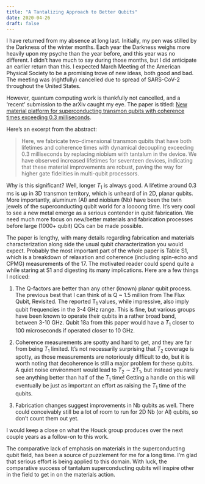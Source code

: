 ```yaml
---
title: "A Tantalizing Approach to Better Qubits"
date: 2020-04-26
draft: false
---
```


I have returned from my absence at long last. Initially, my pen was stilled by the Darkness of the winter months. Each year the Darkness weighs more heavily upon my psyche than the year before, and this year was no different. I didn't have much to say during those months, but I did anticipate an earlier return than this. I expected March Meeting of the American Physical Society to be a promising trove of new ideas, both good and bad. The meeting was (rightfully) cancelled due to spread of SARS-CoV-2 throughout the United States.

However, quantum computing work is thankfully not cancelled, and a 'recent' submission to the arXiv caught my eye. The paper is titled: <a href="https://arxiv.org/abs/2003.00024">New material platform for superconducting transmon qubits with coherence times exceeding 0.3 milliseconds</a>.

Here's an excerpt from the abstract:

<blockquote> Here, we fabricate two-dimensional transmon qubits that have both lifetimes and coherence times with dynamical decoupling exceeding 0.3 milliseconds by replacing niobium with tantalum in the device. We have observed increased lifetimes for seventeen devices, indicating that these material improvements are robust, paving the way for higher gate fidelities in multi-qubit processors.</blockquote>

Why is this significant? Well, longer $T_1$ is always good. A lifetime around 0.3 ms is up in 3D transmon territory, which is unheard of in 2D, planar qubits. More importantly, aluminum (Al) and niobium (Nb) have been the twin jewels of the superconducting qubit world for a loooong time. It's very cool to see a new metal emerge as a serious contender in qubit fabrication. We need much more focus on new/better materials and fabrication processes before large (1000+ qubit) QCs can be made possible.

The paper is lengthy, with many details regarding fabrication and materials characterization along side the usual qubit characterization you would expect.
Probably the most important part of the whole paper is Table S1, which is a breakdown
of relaxation and coherence (including spin-echo and CPMG) measurements of the 17.
The motivated reader could spend quite a while staring at S1 and digesting its many implications.
Here are a few things I noticed:

1. The Q-factors are better than any other (known) planar qubit process.
The previous best that I can think of is Q ~ 1.5 million from The Flux Qubit, Revisited.
The reported T<sub>1</sub> values, while impressive, also imply qubit frequencies in the 3-4 GHz range. This is fine, but various groups have been known to operate their qubits in a rather broad band, between 3-10 GHz. Qubit 18a from this paper would have a $T_1$ closer to 100 microseconds if operated closer to 10 GHz.

2. Coherence measurements are spotty and hard to get, and they are far from being $T_1$ limited. It's not necessarily surprising that $T_2$ coverage is spotty, as those measurements are notoriously difficult to do, but it is worth noting that decoherence is still a major problem for these qubits. A quiet noise environment would lead to $T_2 \sim 2T_1$, but instead you rarely see anything better than half of the $T_1$ time! Getting a handle on this will eventually be just as important an effort as raising the $T_1$ time of the qubits.

3. Fabrication changes suggest improvements in Nb qubits as well. There could conceivably still be a lot of room to run for 2D Nb (or Al) qubits, so don't count them out yet.

I would keep a close on what the Houck group produces over the next couple years as a follow-on to this work.

The comparative lack of emphasis on materials in the superconducting qubit field, has been a source of puzzlement for me for a long time. I'm glad that serious effort is being applied to this domain. With luck, the comparative success of tantalum superconducting qubits will inspire other in the field to get in on the materials action.
